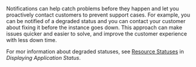 Notifications can help catch problems before they happen and let you proactively contact customers to prevent support cases. For example, you can be notified of a degraded status and you can contact your customer about fixing it before the instance goes down. This approach can make issues quicker and easier to solve, and improve the customer experience with less down time.

For mor information about degraded statuses, see [Resource Statuses](admin-console-display-app-status#resource-statuses) in _Displaying Application Status_.